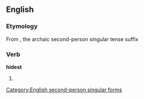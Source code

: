 ==English==
===Etymology===
From {{term|hide}} {{term|-st}}, the archaic second-person singular tense suffix

===Verb===
'''hidest'''

# {{archaic}} {{form of|[[second-person singular]] form|[[hide]]}}

[[Category:English second-person singular forms]]
